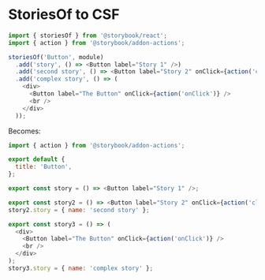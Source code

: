 
<Meta title="LEARN|storiesOf to CSF" />

# StoriesOf to CSF

```js
import { storiesOf } from '@storybook/react';
import { action } from '@storybook/addon-actions';

storiesOf('Button', module)
  .add('story', () => <Button label="Story 1" />)
  .add('second story', () => <Button label="Story 2" onClick={action('click')} />)
  .add('complex story', () => (
    <div>
      <Button label="The Button" onClick={action('onClick')} />
      <br />
    </div>
  ));
```

Becomes:

```js
import { action } from '@storybook/addon-actions';

export default {
  title: 'Button',
};

export const story = () => <Button label="Story 1" />;

export const story2 = () => <Button label="Story 2" onClick={action('click')} />;
story2.story = { name: 'second story' };

export const story3 = () => (
  <div>
    <Button label="The Button" onClick={action('onClick')} />
    <br />
  </div>
);
story3.story = { name: 'complex story' };
```
